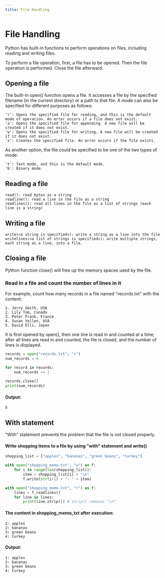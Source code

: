 ---
title: File Handling
---

# File Handling
Python has built-in functions to perform operations on files, including reading and writing files.

To perform a file operation, first,  a file has to be opened. Then the file operation is performed. Close the file afterward.

## Opening a file
The built-in open() function opens a file. It accesses a file by the specified filename (in the current directory) or a path to that file. 
A mode can also be specified for different purposes as follows:
```
'r': Opens the specified file for reading, and this is the default mode of operation. An error occurs if a file does not exist.
'a': Opens the specified file for appending. A new file will be created if it does not exist.
'w': Opens the specified file for writing. A new file will be created if it does not exist.
'x': Creates the specified file. An error occurs if the file exists.
```

As another option, the file could be specified to be one of the two types of mode:
```
't': Text mode, and this is the default mode.
'b': Binary mode.
```

## Reading a file
```
read(): read bytes as a string
readline(): read a line in the file as a string
readlines(): read all lines in the file as a list of strings (each line is a string)
```
## Writing a file
```
write(<a string is specified>): write a string as a line into the file
writelines(<a list of strings is specified>): write multiple strings, each string as a line, into a file.
```
## Closing a file
Python function close() will free up the memory spaces used by the file.

### Read in a file and count the number of lines in it
For example, count how many records in a file named "records.txt" with the content: 
```
1. Jerry Smith, USA
2. Lily Tom, Canada
3. Peter Frank, France
4. Susan Yellen, USA
5. David Elli, Japan
```

It is first opened by open(), then one line is read in and counted at a time; after all lines are read in and counted, the file is closed, and the number of lines is displayed. 
```Python 
records = open("records.txt", "r")
num_records = 0

for record in records:
    num_records += 1
    
records.close()
print(num_records)

```
#### Output:
```
5
```
## With statement
"With" statement prevents the problem that the file is not closed properly.

#### Write shopping items to a file by using "with" statement and write()
```Python
shopping_list = ["apples", "bananas", "green beans", "turkey"]

with open("shopping_memo.txt", "w") as f:
    for i in range(len(shopping_list)):
        item = shopping_list[i] + "\n"
        f.write(str(i+1) + ": " + item)

with open("shopping_memo.txt", "r") as f:
    lines = f.readlines()
    for line in lines:
        print(line.strip()) # strip() removes "\n"

```
#### The content in shopping_memo_txt after execution:
```
1: apples
2: bananas
3: green beans
4: turkey

```

#### Output:
```
1: apples
2: bananas
3: green beans
4: turkey

```